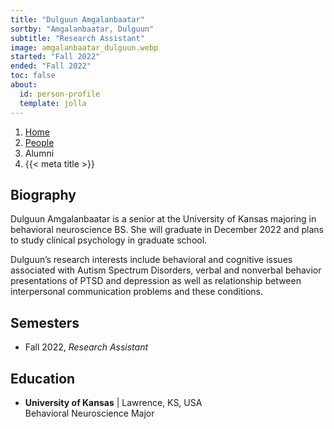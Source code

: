 ```yaml
---
title: "Dulguun Amgalanbaatar"
sortby: "Amgalanbaatar, Dulguun"
subtitle: "Research Assistant"
image: amgalanbaatar_dulguun.webp
started: "Fall 2022"
ended: "Fall 2022"
toc: false
about:
  id: person-profile
  template: jolla
---
```


```{=html}
<nav aria-label="breadcrumb">
  <ol class="breadcrumb">
    <li class="breadcrumb-item"><a href="../../index.html">Home</a></li>
    <li class="breadcrumb-item"><a href="../../people.html">People</a></li>
    <li class="breadcrumb-item active">Alumni</li>
    <li class="breadcrumb-item active" aria-current="page">{{< meta title >}}</li>
  </ol>
</nav>
```

:::{#person-profile}
## Biography
Dulguun Amgalanbaatar is a senior at the University of Kansas majoring in behavioral neuroscience BS. She will graduate in December 2022 and plans to study clinical psychology in graduate school.

Dulguun's research interests include behavioral and cognitive issues associated with Autism Spectrum Disorders, verbal and nonverbal behavior presentations of PTSD and depression as well as relationship between interpersonal communication problems and these conditions.

## Semesters
- Fall 2022, *Research Assistant*

## Education
- **University of Kansas** | Lawrence, KS, USA<br />
  Behavioral Neuroscience Major
:::
